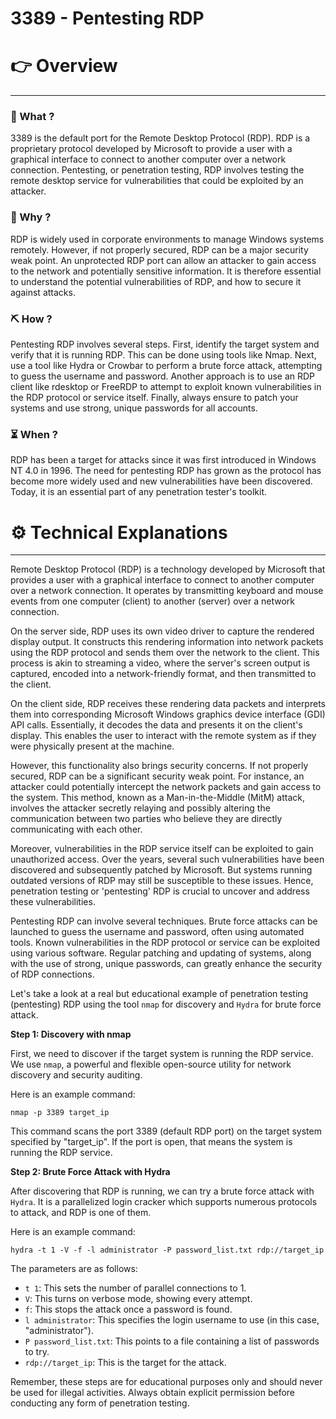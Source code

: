 # 3389 - Pentesting RDP


# 👉 Overview

---

### 👀 What ?

3389 is the default port for the Remote Desktop Protocol (RDP). RDP is a proprietary protocol developed by Microsoft to provide a user with a graphical interface to connect to another computer over a network connection. Pentesting, or penetration testing, RDP involves testing the remote desktop service for vulnerabilities that could be exploited by an attacker.


### 🧐 Why ?

RDP is widely used in corporate environments to manage Windows systems remotely. However, if not properly secured, RDP can be a major security weak point. An unprotected RDP port can allow an attacker to gain access to the network and potentially sensitive information. It is therefore essential to understand the potential vulnerabilities of RDP, and how to secure it against attacks.


### ⛏️ How ?

Pentesting RDP involves several steps. First, identify the target system and verify that it is running RDP. This can be done using tools like Nmap. Next, use a tool like Hydra or Crowbar to perform a brute force attack, attempting to guess the username and password. Another approach is to use an RDP client like rdesktop or FreeRDP to attempt to exploit known vulnerabilities in the RDP protocol or service itself. Finally, always ensure to patch your systems and use strong, unique passwords for all accounts.


### ⏳ When ?

RDP has been a target for attacks since it was first introduced in Windows NT 4.0 in 1996. The need for pentesting RDP has grown as the protocol has become more widely used and new vulnerabilities have been discovered. Today, it is an essential part of any penetration tester's toolkit.


# ⚙️ Technical Explanations

---

Remote Desktop Protocol (RDP) is a technology developed by Microsoft that provides a user with a graphical interface to connect to another computer over a network connection. It operates by transmitting keyboard and mouse events from one computer (client) to another (server) over a network connection.

On the server side, RDP uses its own video driver to capture the rendered display output. It constructs this rendering information into network packets using the RDP protocol and sends them over the network to the client. This process is akin to streaming a video, where the server's screen output is captured, encoded into a network-friendly format, and then transmitted to the client.

On the client side, RDP receives these rendering data packets and interprets them into corresponding Microsoft Windows graphics device interface (GDI) API calls. Essentially, it decodes the data and presents it on the client's display. This enables the user to interact with the remote system as if they were physically present at the machine.

However, this functionality also brings security concerns. If not properly secured, RDP can be a significant security weak point. For instance, an attacker could potentially intercept the network packets and gain access to the system. This method, known as a Man-in-the-Middle (MitM) attack, involves the attacker secretly relaying and possibly altering the communication between two parties who believe they are directly communicating with each other.

Moreover, vulnerabilities in the RDP service itself can be exploited to gain unauthorized access. Over the years, several such vulnerabilities have been discovered and subsequently patched by Microsoft. But systems running outdated versions of RDP may still be susceptible to these issues. Hence, penetration testing or 'pentesting' RDP is crucial to uncover and address these vulnerabilities.

Pentesting RDP can involve several techniques. Brute force attacks can be launched to guess the username and password, often using automated tools. Known vulnerabilities in the RDP protocol or service can be exploited using various software. Regular patching and updating of systems, along with the use of strong, unique passwords, can greatly enhance the security of RDP connections.

Let's take a look at a real but educational example of penetration testing (pentesting) RDP using the tool `nmap` for discovery and `Hydra` for brute force attack.

**Step 1: Discovery with nmap**

First, we need to discover if the target system is running the RDP service. We use `nmap`, a powerful and flexible open-source utility for network discovery and security auditing.

Here is an example command:

```
nmap -p 3389 target_ip

```

This command scans the port 3389 (default RDP port) on the target system specified by "target_ip". If the port is open, that means the system is running the RDP service.

**Step 2: Brute Force Attack with Hydra**

After discovering that RDP is running, we can try a brute force attack with `Hydra`. It is a parallelized login cracker which supports numerous protocols to attack, and RDP is one of them.

Here is an example command:

```
hydra -t 1 -V -f -l administrator -P password_list.txt rdp://target_ip

```

The parameters are as follows:

- `t 1`: This sets the number of parallel connections to 1.
- `V`: This turns on verbose mode, showing every attempt.
- `f`: This stops the attack once a password is found.
- `l administrator`: This specifies the login username to use (in this case, "administrator").
- `P password_list.txt`: This points to a file containing a list of passwords to try.
- `rdp://target_ip`: This is the target for the attack.

Remember, these steps are for educational purposes only and should never be used for illegal activities. Always obtain explicit permission before conducting any form of penetration testing.
